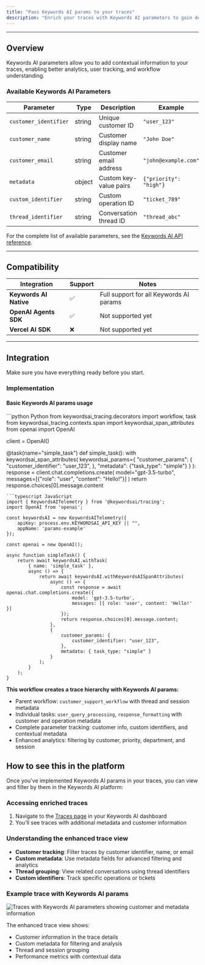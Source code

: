 ```yaml
---
title: "Pass Keywords AI params to your traces"
description: "Enrich your traces with Keywords AI parameters to gain deeper insights into your LLM workflows and user interactions."
---
```

---

## Overview

Keywords AI parameters allow you to add contextual information to your traces, enabling better analytics, user tracking, and workflow understanding.

### Available Keywords AI Parameters

| Parameter | Type | Description | Example |
| --------- | ---- | ----------- | ------- |
| `customer_identifier` | string | Unique customer ID | `"user_123"` |
| `customer_name` | string | Customer display name | `"John Doe"` |
| `customer_email` | string | Customer email address | `"john@example.com"` |
| `metadata` | object | Custom key-value pairs | `{"priority": "high"}` |
| `custom_identifier` | string | Custom operation ID | `"ticket_789"` |
| `thread_identifier` | string | Conversation thread ID | `"thread_abc"` |

For the complete list of available parameters, see the [Keywords AI API reference](https://docs.keywordsai.co/api-endpoints/integration/request-logging-endpoint).

---

## Compatibility

| Integration | Support | Notes |
| ----------- | ------- | ----- |
| **Keywords AI Native** | ✅ | Full support for all Keywords AI params |
| **OpenAI Agents SDK** | ✅ | Not supported yet |
| **Vercel AI SDK** | ❌ | Not supported yet |

---

## Integration

<Card title="Setup" icon="compass" horizontal href="/documentation/products/traces/quickstart">
Make sure you have everything ready before you start.
</Card>

### Implementation

<Tabs>

<Tab title="Keywords AI Native">

#### Basic Keywords AI params usage

<CodeGroup>
```python Python
from keywordsai_tracing.decorators import workflow, task
from keywordsai_tracing.contexts.span import keywordsai_span_attributes
from openai import OpenAI

client = OpenAI()

@task(name="simple_task")
def simple_task():
    with keywordsai_span_attributes(
        keywordsai_params={
            "customer_params": {
                "customer_identifier": "user_123",
            },
            "metadata": {"task_type": "simple"}
        }
    ):
        response = client.chat.completions.create(
            model="gpt-3.5-turbo",
            messages=[{"role": "user", "content": "Hello!"}]
        )
        return response.choices[0].message.content
```
```typescript JavaScript
import { KeywordsAITelemetry } from '@keywordsai/tracing';
import OpenAI from 'openai';

const keywordsAI = new KeywordsAITelemetry({
    apiKey: process.env.KEYWORDSAI_API_KEY || "",
    appName: 'params-example'
});

const openai = new OpenAI();

async function simpleTask() {
    return await keywordsAI.withTask(
        { name: 'simple_task' },
        async () => {
            return await keywordsAI.withKeywordsAISpanAttributes(
                async () => {
                    const response = await openai.chat.completions.create({
                        model: 'gpt-3.5-turbo',
                        messages: [{ role: 'user', content: 'Hello!' }]
                    });
                    return response.choices[0].message.content;
                },
                {
                    customer_params: {
                        customer_identifier: "user_123",
                    },
                    metadata: { task_type: "simple" }
                }
            );
        }
    );
}
```
</CodeGroup>


**This workflow creates a trace hierarchy with Keywords AI params:**
- Parent workflow: `customer_support_workflow` with thread and session metadata
- Individual tasks: `user_query_processing`, `response_formatting` with customer and operation metadata
- Complete parameter tracking: customer info, custom identifiers, and contextual metadata
- Enhanced analytics: filtering by customer, priority, department, and session

</Tab>

</Tabs>

## How to see this in the platform

Once you've implemented Keywords AI params in your traces, you can view and filter by them in the Keywords AI platform:

### Accessing enriched traces
1. Navigate to the [Traces page](https://platform.keywordsai.co/platform/traces) in your Keywords AI dashboard
2. You'll see traces with additional metadata and customer information

### Understanding the enhanced trace view
- **Customer tracking**: Filter traces by customer identifier, name, or email
- **Custom metadata**: Use metadata fields for advanced filtering and analytics
- **Thread grouping**: View related conversations using thread identifiers
- **Custom identifiers**: Track specific operations or tickets

### Example trace with Keywords AI params
<Frame>
<img src="https://keywordsai-static.s3.us-east-1.amazonaws.com/docs/traces/tracing-example.png" alt="Traces with Keywords AI parameters showing customer and metadata information" />
</Frame>

The enhanced trace view shows:
- Customer information in the trace details
- Custom metadata for filtering and analysis
- Thread and session grouping
- Performance metrics with contextual data